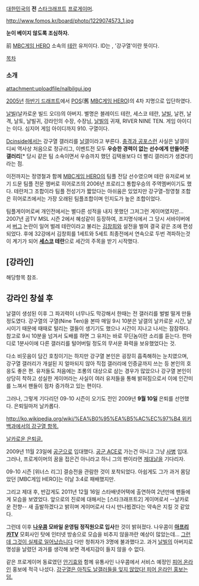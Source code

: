 [[대한민국]]의 '''전''' [[스타크래프트]] [[프로게이머]].


http://www.fomos.kr/board/photo/1229074573_1.jpg

'''눈이 베이지 않도록 조심하자.'''


前 [[MBC게임 HERO]] 소속의 [[테란]] 유저이다. ID는 {{{River[910]}}}, '강구열'이란 뜻이다.

[[목차]]

=== 소개 ===
attachment:uploadfile/nalbilgui.jpg

[[2005년]] [http://gmnews.afreeca.com:8109/app/index.php?control=view&board=news_esports&c_no=5&b_no=6853 하반기 드래프트]에서 [[POS]](舊 [[MBC게임 HERO]])의 4차 지명으로 입단하였다.

[[날빌]](날카로운 빌드 오더)의 아버지. 별명은 블레이드 테란, 세스코 테란, [[날빌]], 날컨, 날격, 날토, 날빌귀, 강라인의 수장, 수장님, [[날빌]]의 귀재, RIVER NINE TEN. 게임 아이디는 {{{910［ete］}}}이다. 심지어 게임 아이디까지 910. 구열이다.

[[Dcinside]]에서는 강구열 갤러리를 [http://gall.dcinside.com/list.php?id=kgy 날갤]이라고 부른다. [[충격과 공포]]스런 사실은 날갤이 디씨 역사상 처음으로 정규리그, 이벤트전 모두 '''우승한 경력이 없는 선수에게 만들어준 갤러리'''[* 당시 같은 팀 소속이면서 우승까지 했던 김택용보다 더 빨리 갤러리가 생겼다!]라는 점.

이전까지는 정영철과 함께 [[MBC게임 HERO]]의 팀플 전담 선수였으며 테란 유저로써 보기 드문 팀플 전문 멤버로 히어로즈의 2006년 프로리그 통합우승의 주역멤버이기도 했다. 테란저그 조합이라 팀플 전성기가 짧았다는 아쉬움은 있었지만 강구열-정영철 조합은 히어로즈에서는 가장 오래된 팀플조합이며 인지도가 높은 조합이었다.

팀플게이머로써 개인전에서는 별다른 성적을 내지 못했던 그저그런 게이머였지만... 2007년 곰TV MSL 시즌 2에서 혜성같이 등장하여, 조지명식에서 그 당시 서바이버에서 [[버그]] 논란이 일어 벌레 테란이라고 불리는 [[김창희]]와 설전을 벌여 결국 같은 조에 편성되었다. 후에 32강에서 김창희를 1세트와 5세트 최종전에서 연속으로 두번 격파하는것이 계기가 되어 '''[[세스코]] 테란'''으로 세간의 주목을 받기 시작했다.
== [강라인] ==

해당항목 참조.

== 강라인 창설 후 ==

날갤이 생성된 이후 그 파괴력이 너무나도 막강해서 한때는 전 갤러리를 벌벌 떨게 만들 정도였다. 강구열의 구열(Nine Ten)을 본따 매일 9시 10분은 날갤의 날카로운 시간, 날시이기 때문에 때때로 털리는 갤들이 생기기도 했으나 시간이 지나고 나서는 잠잠하다. 참고로 9시 10분을 넘겨서 도배를 하면 그 유저는 바로 무딘놈이란 소리를 듣는다. 한마디로 1분사이에 다른 갤러리를 털어버릴 정도의 무서운 화력을 보유했었다는 것.

다소 비웃음이 담긴 호칭이기는 하지만 강구열 본인은 굉장히 흡족해하는 눈치였으며, 강구열 갤러리가 개설된 지 얼마되지 않아 직접 갤러리에 인증글까지 쓰는 등 본인의 호응도 좋은 편. 유저들도 처음에는 조롱의 대상으로 삼는 경우가 많았으나 강구열 본인이 상당히 착하고 성실한 게이머라는 사실이 여러 유저들을 통해 밝혀짐으로서 이에 인간미를 느껴서 팬들이 점차 증가하고 있는 편이다. 

그러나, 그렇게 기다리던 09-10 시즌이 오기도 전인 2009년 '''9월 10일''' 은퇴를 선언했다. 은퇴일마저 날카롭다.

[[http://ko.wikipedia.org/wiki/%EA%B0%95%EA%B5%AC%EC%97%B4 위키백과에서의 강구열 항목.]]

[http://gall.dcinside.com/list.php?id=kgy&no=61030&page=2 날카로운 은퇴글.]

2009년 11월 23일에 [[공군]]으로 입대했다. [[공군 ACE]]로 가는건 아니고 그냥 [[사병]] 입대. 그러나, 프로게이머의 꿈을 접은건 아니라고 하니 그의 팬이라면 [[제대]]날을 기다리자.

09-10 시즌 [위너스 리그] 결승전을 관람한 것이 포착되었다. 아쉽게도 그가 과거 몸담았던 [MBC게임 HERO]는 이날 3:4로 패배했지만.

그리고 제대 후, 반갑게도 2011년 12월 16일 스타배넷어택에 출연하여 2년만에 팬들에게 모습을 보였었다. 앞으로의 진로에 대해서는 [스타크래프트2] 게이머로서 --날카로운 전향-- 새 출발하겠다고 밝히며 게이머로서 다시 만나뵙겠다는 약속은 지킬 것 같았다.

그런데 이후 '''[[나우콤]] 모바일 운영팀 정직원으로 입사'''한 것이 밝혀졌다. 나우콤이 '''[[아프리카TV]]''' 모회사인 탓에 인터넷 방송으로 모습을 비추지 않을까란 예상이 많았는데... [[그런데 그것이 실제로 일어났습니다]] 다만 청취자가 3명에 불과했다고. 과거 [[날빌]]의 아버지로 명성을 날렸던 과거를 생각해 보면 격세지감이 들지 않을 수 없다. 

같은 프로게이머 동료였던 [[안기효]]와 함께 유통사인 나우콤에서 서비스 예정인 [[피어 온라인]] 홍보에 적극 나섰다. [http://gall.dcinside.com/list.php?id=kgy&no=62019&page=1&bbs= 강구열은 아직도 날갤러들을 잊지 않았다! 피어 온라인 홍보는 덤.]
